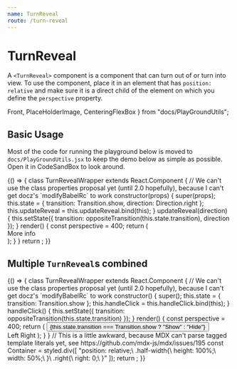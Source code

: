 ```yaml
---
name: TurnReveal
route: /turn-reveal
---
```


# TurnReveal

A `<TurnReveal>` component is a component that can turn out of or turn into view.
To use the component, place it in an element that has `position: relative` and make sure it is a direct child of the element on which you define the `perspective` property.


  Front,
  PlaceHolderImage,
  CenteringFlexBox
} from "docs/PlayGroundUtils";


<Props of={TurnReveal} />

## Basic Usage

Most of the code for running the playground below is moved to `docs/PlayGroundUtils.jsx` to keep the demo below as simple as possible. Open it in CodeSandBox to look around.

<Playground>
  {() => {
    class TurnRevealWrapper extends React.Component {
      // We can't use the class properties proposal yet (until 2.0 hopefully), because I can't get docz's `modifyBabelRc` to work
      constructor(props) {
        super(props);
        this.state = {
          transition: Transition.show,
          direction: Direction.right
        };
        this.updateReveal = this.updateReveal.bind(this);
      }
      updateReveal(direction) {
        this.setState({
          transition: oppositeTransition(this.state.transition),
          direction
        });
      }
      render() {
        const perspective = 400;
        return (
          <ControlWrapper
            transition={this.state.transition}
            updateReveal={this.updateReveal}
          >
            <div
              style={{ position: "relative", perspective: perspective + "px" }}
            >
              <TurnReveal
                transition={this.state.transition}
                direction={this.state.direction}
                perspective={perspective}
              >
                <Front>More info</Front>
              </TurnReveal>
              <PlaceHolderImage />
            </div>
          </ControlWrapper>
        );
      }
    }
    return <TurnRevealWrapper />;
  }}
</Playground>

## Multiple `TurnReveal`s combined

<Playground>
  {() => {
    class TurnRevealWrapper extends React.Component {
      // We can't use the class properties proposal yet (until 2.0 hopefully), because I can't get docz's `modifyBabelRc` to work
      constructor() {
        super();
        this.state = {
          transition: Transition.show
        };
        this.handleClick = this.handleClick.bind(this);
      }
      handleClick() {
        this.setState({
          transition: oppositeTransition(this.state.transition)
        });
      }
      render() {
        const perspective = 400;
        return (
          <CenteringFlexBox>
            <button style={{ width: "fit-content" }} onClick={this.handleClick}>
              {this.state.transition === Transition.show ? "Show" : "Hide"}
            </button>
            <div style={{ height: "10px" }} />
            <Container style={{ perspective: perspective + "px" }}>
              <TurnReveal
                transition={this.state.transition}
                direction={Direction.left}
                perspective={perspective}
                className="half-width"
              >
                <Front>Left</Front>
              </TurnReveal>
              <TurnReveal
                transition={this.state.transition}
                direction={Direction.right}
                perspective={perspective}
                className="half-width right"
              >
                <Front>Right</Front>
              </TurnReveal>
              <PlaceHolderImage />
            </Container>
          </CenteringFlexBox>
        );
      }
    }
    // This is a little awkward, because MDX can't parse tagged template literals yet, see https://github.com/mdx-js/mdx/issues/195
    const Container = styled.div([
      "position: relative;\
         .half-width{\
            height: 100%;\
            width: 50%;\
        }\
         .right{\
            right: 0;\
        }"
    ]);
    return <TurnRevealWrapper />;
  }}
</Playground>
